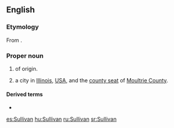 ==English==
{{wikipedia|Sullivan (surname)}}
{{slim-wikipedia|Sullivan, Illinois}}

===Etymology===
From {{der|en|ga|Ó Súilleabháin}}.

===Proper noun===
{{en-proper noun}}

# {{surname|from=Irish|dot=}} of {{l|en|Irish}} origin.
# a city in [[Illinois]], [[USA]], and the [[county seat]] of [[Moultrie County]].

====Derived terms====
* {{l|en|Sullivan County}}

{{C|en|Illinois}}

[[es:Sullivan]]
[[hu:Sullivan]]
[[ru:Sullivan]]
[[sr:Sullivan]]